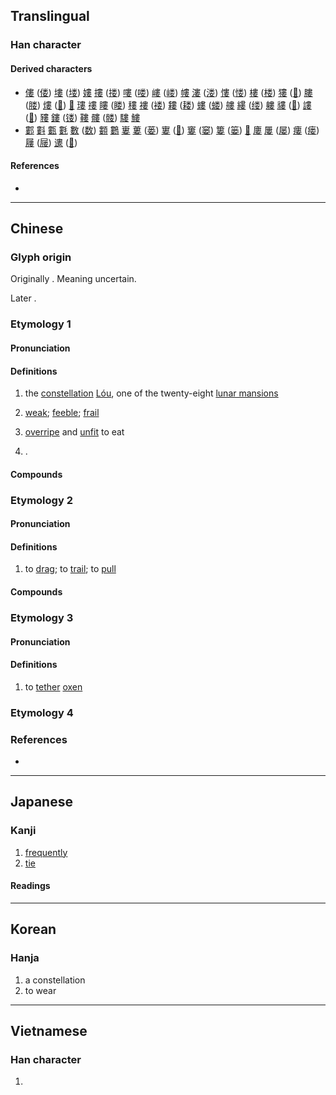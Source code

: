 {{also|娄}}
{{character info}}
==Translingual==

===Han character===
{{Han char|rn=38|rad=女|as=08|sn=11|four=50404|canj=LLV,LWLV|ids=⿳毋中女}}

====Derived characters====
* [[僂]] ([[偻]]) [[塿]] ([[𪣻]]) [[㜢]] [[摟]] ([[搂]]) [[嘍]] ([[喽]]) [[嶁]] ([[嵝]]) [[㡞]] [[漊]] ([[溇]]) [[慺]] ([[㥪]]) [[樓]] ([[楼]]) [[㺏]] ([[𤠋]]) [[膢]] ([[𦝼]]) [[熡]] ([[𤋏]]) [[𤛠]] [[㻲]] [[䄛]] [[瞜]] ([[䁖]]) [[䅹]] [[褸]] ([[褛]]) [[耬]] ([[耧]]) [[螻]] ([[蝼]]) [[艛]] [[縷]] ([[缕]]) [[軁]] [[貗]] ([[𫎌]]) [[謱]] ([[𫍴]]) [[䝏]] [[鏤]] ([[镂]]) [[鞻]] [[髏]] ([[髅]]) [[䮫]] [[䱾]]
* [[䣚]] [[㪹]] [[甊]] [[氀]] [[數]] ([[数]]) [[䫫]] [[鷜]] [[㟺]] [[蔞]] ([[蒌]]) [[寠]] ([[𪧘]]) [[窶]] ([[窭]]) [[簍]] ([[篓]]) [[𩯁]] [[廔]] [[屢]] ([[屡]]) [[瘻]] ([[瘘]]) [[屨]] ([[屦]]) [[遱]] ([[𫐷]])

====References====
* {{Han ref|kx=0263.480|dkj=06383|dj=0530.330|hdz=21058.030|uh=5A41|ud=23105|bh=B0FA|bd=45306}}

----

==Chinese==
{{zh-forms|s=娄|alt=𡞔,𡝨,𡝤,𡡋,𡡼,𡜰,𡇔,𣫻}}

===Glyph origin===
{{Han etym}}
Originally {{Han compound|爪|角|女|c1=s|c2=p|c3=s|t1=hands|t2=|t3=woman|ls=psc|nocap=y}}. Meaning uncertain.

Later {{Han compound|母|中|女|t1=mother|t3=daughter|ls=ic|nocap=y}}.

===Etymology 1===

====Pronunciation====
{{zh-pron
|m=lóu
|c=lau4
|md=lèu
|mn=qz:liô/tw,xm,zz:lô͘
|mc=2
|oc=y,1
|ma=
|cat=pn,v
}}

====Definitions====
{{zh-hanzi}}

# {{lb|zh|Chinese astronomy}} the [[constellation]] [[w:Bond (Chinese constellation)|Lóu]], one of the twenty-eight [[w:Twenty-eight mansions|lunar mansions]]
# {{lb|zh|dialectal|of a body}} [[weak]]; [[feeble]]; [[frail]]
# {{lb|zh|dialectal|of melons}} [[overripe]] and [[unfit]] to eat
# {{surname|zh|nodot=1}}.

====Compounds====
{{zh-der|fold=y|卷婁|婁羅|孛婁|婁江|婁東派|婁子|婁妃|婁山|潑包婁|捅婁子|離婁之明|黑婁婁|離婁|邾婁|瞴婁|婁婁}}

===Etymology 2===

====Pronunciation====
{{zh-pron
|m=lǘ
|c=leoi4
|mc=1
|oc=y,2
|cat=v
}}

====Definitions====
{{zh-hanzi}}

# {{lb|zh|obsolete}} to [[drag]]; to [[trail]]; to [[pull]]

====Compounds====
{{zh-der|fold=y|曳婁}}

===Etymology 3===

====Pronunciation====
{{zh-pron
|m=lǚ
|c=
|mc=
|oc=
|cat=v,n
}}

====Definitions====
{{zh-hanzi}}

# {{lb|zh|obsolete}} to [[tether]] [[oxen]]

===Etymology 4===
{{zh-see|屢}}

===References===
* {{R:yue:Hanzi}}

----

==Japanese==

===Kanji===
{{ja-kanji|grade=|rs=女08}}

# [[frequently]]
# [[tie]]

====Readings====
{{ja-readings
|goon=る
|kanon=ろう
|kun=つな-ぐ, ひ-く}}

----

==Korean==

===Hanja===
{{ko-hanja|루}}

# a constellation
# to wear

----

==Vietnamese==

===Han character===
{{vi-readings|reading=lâu, sau, lu, lủ, lũ|rs=女08}}

# {{rfdef|vi|sort=女08}}